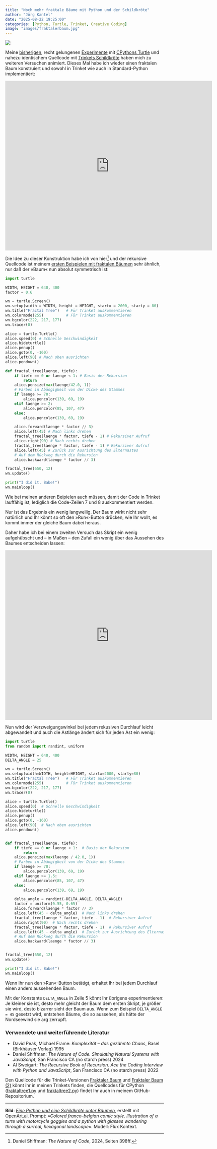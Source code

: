 ```yaml
---
title: "Noch mehr fraktale Bäume mit Python und der Schildkröte"
author: "Jörg Kantel"
date: "2025-08-22 19:25:00"
categories: [Python, Turtle, Trinket, Creative Coding]
image: "images/fraktalerbaum.jpg"
---
```


[![](images/fraktalerbaum-b.jpg)](https://www.flickr.com/photos/schockwellenreiter/54695679963/)

Meine [bisherigen](https://kantel.github.io/posts/2025073001_fraktaler_baum/), recht gelungenen [Experimente](https://kantel.github.io/posts/2025080201_arbor_pythagorae/) mit [CPythons Turtle](http://cognitiones.kantel-chaos-team.de/programmierung/python/turtlepython.html) und nahezu identischem Quellcode mit [Trinkets Schildkröte](http://cognitiones.kantel-chaos-team.de/programmierung/python/trinket.html) haben mich zu weiteren Versuchen animiert. Dieses Mal habe ich wieder einen fraktalen Baum konstruiert und sowohl in Trinket wie auch in Standard-Python implementiert:

<iframe src="https://trinket.io/embed/python/08915dce7bd0?outputOnly=true&runOption=run&start=result" width="657" height="539" frameborder="0" marginwidth="0" marginheight="0" allowfullscreen></iframe>

Die Idee zu dieser Konstruktion habe ich von hier[^1] und der rekursive Quellcode ist meinem [ersten Beispielen mit fraktalen Bäumen](https://kantel.github.io/posts/2025073001_fraktaler_baum/) sehr ähnlich, nur daß der »Baum« nun absolut symmetrisch ist:

[^1]: Daniel Shiffman: *The Nature of Code*, 2024, Seiten 398ff.

~~~python
import turtle

WIDTH, HEIGHT = 640, 400
factor = 0.6

wn = turtle.Screen()
wn.setup(width = WIDTH, height = HEIGHT, startx = 2000, starty = 80)
wn.title("Fractal Tree")   # Für Trinket auskommentieren
wn.colormode(255)          # Für Trinket auskommentieren
wn.bgcolor(222, 217, 177)
wn.tracer(0)

alice = turtle.Turtle()
alice.speed(0) # Schnelle Geschwindigkeit
alice.hideturtle()
alice.penup()
alice.goto(0, -160)
alice.left(90) # Nach oben ausrichten
alice.pendown()

def fractal_tree(laenge, tiefe):
    if tiefe == 0 or laenge < 1: # Basis der Rekursion
        return
    alice.pensize(max(laenge/42.0, 1))
    # Farben in Abängigkeit von der Dicke des Stammes
    if laenge >= 70:
        alice.pencolor(139, 69, 19)
    elif laenge >= 2:
        alice.pencolor(85, 107, 47)
    else:
        alice.pencolor(139, 69, 19)

    alice.forward(laenge * factor // 3)
    alice.left(45) # Nach links drehen
    fractal_tree(laenge * factor, tiefe - 1) # Rekursiver Aufruf
    alice.right(90) # Nach rechts drehen
    fractal_tree(laenge * factor, tiefe - 1) # Rekursiver Aufruf
    alice.left(45) # Zurück zur Ausrichtung des Elternastes
    # Auf dem Rückweg durch die Rekursion
    alice.backward(laenge * factor // 3)

fractal_tree(650, 12)
wn.update()

print("I did it, Babe!")
wn.mainloop()
~~~

Wie bei meinen anderen Beipielen auch müssen, damit der Code in Trinket lauffähig ist, lediglich die Code-Zeilen $7$ und $8$ auskommentiert werden.

Nur ist das Ergebnis ein wenig langweilig. Der Baum wirkt nicht sehr natürlich und Ihr könnt so oft den »Run«-Button drücken, wie Ihr wollt, es kommt immer der gleiche Baum dabei heraus.

Daher habe ich bei einem zweiten Versuch das Skript ein wenig aufgehübscht und -- in Maßen -- den Zufall ein wenig über das Aussehen des Baumes entscheiden lassen:

<iframe src="https://trinket.io/embed/python/f47c933d23ba?outputOnly=true&runOption=run&start=result" width="657" height="539" frameborder="0" marginwidth="0" marginheight="0" allowfullscreen></iframe>

Nun wird der Verzweigungswinkel bei jedem rekusiven Durchlauf leicht abgewandelt und auch die Astlänge ändert sich für jeden Ast ein wenig:

~~~python
import turtle
from random import randint, uniform

WIDTH, HEIGHT = 640, 400
DELTA_ANGLE = 25

wn = turtle.Screen()
wn.setup(width=WIDTH, height=HEIGHT, startx=2000, starty=80)
wn.title("Fractal Tree")   # Für Trinket auskommentieren
wn.colormode(255)          # Für Trinket auskommentieren
wn.bgcolor(222, 217, 177)
wn.tracer(0)

alice = turtle.Turtle()
alice.speed(0)  # Schnelle Geschwindigkeit
alice.hideturtle()
alice.penup()
alice.goto(0, -160)
alice.left(90)  # Nach oben ausrichten
alice.pendown()


def fractal_tree(laenge, tiefe):
    if tiefe == 0 or laenge < 1:  # Basis der Rekursion
        return
    alice.pensize(max(laenge / 42.0, 1))
    # Farben in Abängigkeit von der Dicke des Stammes
    if laenge >= 70:
        alice.pencolor(139, 69, 19)
    elif laenge >= 1.5:
        alice.pencolor(85, 107, 47)
    else:
        alice.pencolor(139, 69, 19)

    delta_angle = randint(-DELTA_ANGLE, DELTA_ANGLE)
    factor = uniform(0.55, 0.65)
    alice.forward(laenge * factor // 3)
    alice.left(45 + delta_angle)  # Nach links drehen
    fractal_tree(laenge * factor, tiefe - 1)  # Rekursiver Aufruf
    alice.right(90)  # Nach rechts drehen
    fractal_tree(laenge * factor, tiefe - 1)  # Rekursiver Aufruf
    alice.left(45 - delta_angle)  # Zurück zur Ausrichtung des Elternastes
    # Auf dem Rückweg durch die Rekursion
    alice.backward(laenge * factor // 3)


fractal_tree(650, 12)
wn.update()

print("I did it, Babe!")
wn.mainloop()
~~~

Wenn Ihr nun den »Run«-Button betätigt, erhaltet Ihr bei jedem Durchlauf einen anders aussehenden Baum.

Mit der Konstante `DELTA_ANGLE` in Zeile&nbsp;$5$ könnt Ihr übrigens experimentieren: Je kleiner sie ist, desto mehr gleicht der Baum dem ersten Skript, je größer sie wird, desto bizarrer sieht der Baum aus. Wenn zum Beispiel `DELTA_ANGLE = 45` gesetzt wird, entstehen Bäume, die so aussehen, als hätte der Nordseewind sie arg zerrupft.

### Verwendete und weiterführende Literatur

- David Peak, Michael Frame: *Komplexität – das gezähmte Chaos*, Basel (Birkhäuser Verlag) 1995
- Daniel Shiffman: *The Nature of Code. Simulating Natural Systems with JavaScript*, San Francisco CA (no starch press) 2024
- Al Sweigart: *The Recursive Book of Recursion. Ace the Coding Interview with Python and JavaScript*, San Francisco CA (no starch press) 2022

Den Quellcode für die Trinket-Versionen [Fraktaler Baum](https://trinket.io/python/08915dce7bd0) und [Fraktaler Baum (2)](https://trinket.io/python/f47c933d23ba) könnt ihr in meinen Trinkets finden, die Quellcodes für CPython ([fraktaltree1.py](https://github.com/kantel/turtlepy/blob/master/sources/trees/fraktaltree1.py) und [fraktaltree2.py](https://github.com/kantel/turtlepy/blob/master/sources/trees/fraktaltree2.py)) findet Ihr auch in meinem GitHub-Repositorium.

---

**Bild**: *[Eine Python und eine Schildkröte unter Bäumen](https://www.flickr.com/photos/schockwellenreiter/54695679963/)*, erstellt mit [OpenArt.ai](https://openart.ai/home). Prompt: »*Colored franco-belgian comic style. Illustration of a turte with motorcycle goggles and a python with glasses wandering through a surreal, hexagonal landscape*«. Modell: Flux Kontext.